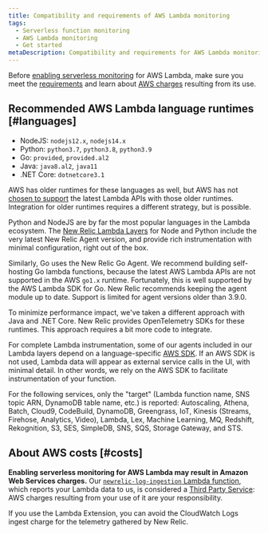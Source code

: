 ```yaml
---
title: Compatibility and requirements of AWS Lambda monitoring
tags:
  - Serverless function monitoring
  - AWS Lambda monitoring
  - Get started
metaDescription: Compatibility and requirements for AWS Lambda monitoring with New Relic.
---
```


Before [enabling serverless monitoring](/docs/serverless-function-monitoring/aws-lambda-monitoring/enable-lambda-monitoring) for AWS Lambda, make sure you meet the [requirements](#languages) and learn about [AWS charges](#costs) resulting from its use.

## Recommended AWS Lambda language runtimes [#languages]

* NodeJS: `nodejs12.x`, `nodejs14.x`
* Python: `python3.7`, `python3.8`, `python3.9`
* Go: `provided`, `provided.al2`
* Java: `java8.al2`, `java11`
* .NET Core: `dotnetcore3.1`

AWS has older runtimes for these languages as well, but AWS has not [chosen to support](https://docs.aws.amazon.com/lambda/latest/dg/runtimes-extensions-api.html)
the latest Lambda APIs with those older runtimes. Integration for older runtimes requires a different strategy, but
is possible.

Python and NodeJS are by far the most popular languages in the Lambda ecosystem. The
[New Relic Lambda Layers](https://layers.newrelic-external.com/)
for Node and Python include the very latest New Relic Agent version, and provide rich instrumentation with minimal
configuration, right out of the box.

Similarly, Go uses the New Relic Go Agent. We recommend building self-hosting Go lambda functions, because the
latest AWS Lambda APIs are not supported in the AWS `go1.x` runtime. Fortunately, this is well supported by the AWS
Lambda SDK for Go. New Relic recommends keeping the agent module up to date. Support is limited for agent versions
older than 3.9.0.

To minimize performance impact, we've taken a different approach with Java and .NET Core. New Relic provides
OpenTelemetry SDKs for these runtimes. This approach requires a bit more code to integrate.

For complete Lambda instrumentation, some of our agents included in our Lambda layers depend on a language-specific [AWS SDK](https://aws.amazon.com/tools/#sdk). If an AWS SDK is not used, Lambda data will appear as external service calls in the UI, with minimal detail. In other words, we rely on the AWS SDK to facilitate instrumentation of your function.

For the following services, only the "target" (Lambda function name, SNS topic ARN, DynamoDB table name, etc.) is reported: Autoscaling, Athena, Batch, Cloud9, CodeBuild, DynamoDB, Greengrass, IoT, Kinesis (Streams, Firehose, Analytics, Video), Lambda, Lex, Machine Learning, MQ, Redshift, Rekognition, S3, SES, SimpleDB, SNS, SQS, Storage Gateway, and STS.

## About AWS costs [#costs]

**Enabling serverless monitoring for AWS Lambda may result in Amazon Web Services charges.** Our [`newrelic-log-ingestion` Lambda function](/docs/install-enable-new-relics-monitoring-aws-lambda#manual-nr-lambda), which reports your Lambda data to us, is considered a [Third Party Service](/docs/licenses/license-information/acceptable-use-policy/acceptable-use-policy): AWS charges resulting from your use of it are your responsibility.

If you use the Lambda Extension, you can avoid the CloudWatch Logs ingest charge for the telemetry gathered by New Relic.
